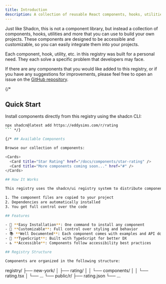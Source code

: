 ```yaml
---
title: Introduction
description: A collection of reusable React components, hooks, utilities and more.
---
```


Just like Shadcn, this is not a component library, but instead a collection of components, hooks, utilities and more that you can use to build your own projects.  These components are designed to be accessible and customizable, so you can easily integrate them into your projects.

Each component, hook, utility, etc. in this registry was built for a personal need. They each solve a specific problem that developers may face.

If there are any components that you would like added to this registry, or if you have any suggestions for improvements, please feel free to open an issue on the [GitHub repository](https://github.com/eddysims/eddysims.com/issues/new?labels=enhancement).





{/* 
## Quick Start

Install components directly from this registry using the shadcn CLI:

```bash
npx shadcn@latest add https://eddysims.com/r/rating
``` */}

{/* ## Available Components

Browse our collection of components:

<Cards>
  <Card title="Star Rating" href="/docs/components/star-rating" />
  <Card title="More components coming soon..." href="#" />
</Cards>

## How It Works

This registry uses the shadcn/ui registry system to distribute components. When you install a component:

1. The component files are copied to your project
2. Dependencies are automatically installed
3. You get full control over the code

## Features

- 🚀 **Easy Installation**: One command to install any component
- 🎨 **Customizable**: Full control over styling and behavior
- 📚 **Well Documented**: Each component comes with examples and API docs
- 🔧 **TypeScript**: Built with TypeScript for better DX
- ♿ **Accessible**: Components follow accessibility best practices

## Registry Structure

Components are organized in the following structure:

```
registry/
├── new-york/
│   ├── rating/
│   │   └── components/
│   │       └── rating.tsx
│   └── ...
└── public/r/
    ├── rating.json
    └── ...
``` */}
